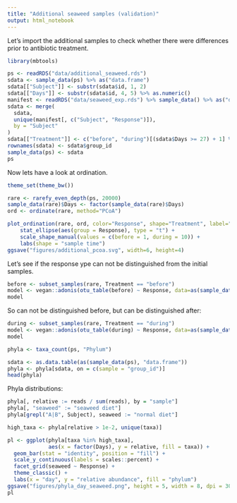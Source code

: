 ```yaml
---
title: "Additional seaweed samples (validation)"
output: html_notebook
---
```


Let's import the additional samples to check whether there were differences prior to antibiotic treatment.

```r
library(mbtools)

ps <- readRDS("data/additional_seaweed.rds")
sdata <- sample_data(ps) %>% as("data.frame")
sdata[["Subject"]] <- substr(sdata$id, 1, 2)
sdata[["Days"]] <- substr(sdata$id, 4, 5) %>% as.numeric()
manifest <- readRDS("data/seaweed_exp.rds") %>% sample_data() %>% as("data.frame")
sdata <- merge(
  sdata, 
  unique(manifest[, c("Subject", "Response")]), 
  by = "Subject"
)
sdata[["Treatment"]] <- c("before", "during")[(sdata$Days >= 27) + 1] %>% factor()
rownames(sdata) <- sdata$group_id
sample_data(ps) <- sdata
ps
```

Now lets have a look at ordination.

```r
theme_set(theme_bw())

rare <- rarefy_even_depth(ps, 20000)
sample_data(rare)$Days <- factor(sample_data(rare)$Days)
ord <- ordinate(rare, method="PCoA")

plot_ordination(rare, ord, color="Response", shape="Treatment", label="Subject") +
    stat_ellipse(aes(group = Response), type = "t") +
    scale_shape_manual(values = c(before = 1, during = 10)) +
    labs(shape = "sample time")
ggsave("figures/additional_pcoa.svg", width=6, height=4)
```

Let's see if the response ype can not be distinguished from the initial samples.


```r
before <- subset_samples(rare, Treatment == "before")
model <- vegan::adonis(otu_table(before) ~ Response, data=as(sample_data(before), "data.frame"))
model
```

So can not be distinguished before, but can be distinguished after:

```r
during <- subset_samples(rare, Treatment == "during")
model <- vegan::adonis(otu_table(during) ~ Response, data=as(sample_data(during), "data.frame"))
model
```

```r
phyla <- taxa_count(ps, "Phylum")

sdata <- as.data.table(as(sample_data(ps), "data.frame"))
phyla <- phyla[sdata, on = c(sample = "group_id")]
head(phyla)
```

Phyla distributions:

```r
phyla[, relative := reads / sum(reads), by = "sample"]
phyla[, "seaweed" := "seaweed diet"]
phyla[grepl("A|B", Subject), seaweed := "normal diet"]

high_taxa <- phyla[relative > 1e-2, unique(taxa)] 

pl <- ggplot(phyla[taxa %in% high_taxa], 
             aes(x = factor(Days), y = relative, fill = taxa)) + 
  geom_bar(stat = "identity", position = "fill") + 
  scale_y_continuous(labels = scales::percent) +
  facet_grid(seaweed ~ Response) + 
  theme_classic() +
  labs(x = "day", y = "relative abundance", fill = "phylum")
ggsave("figures/phyla_day_seaweed.png", height = 5, width = 8, dpi = 300)
pl
```